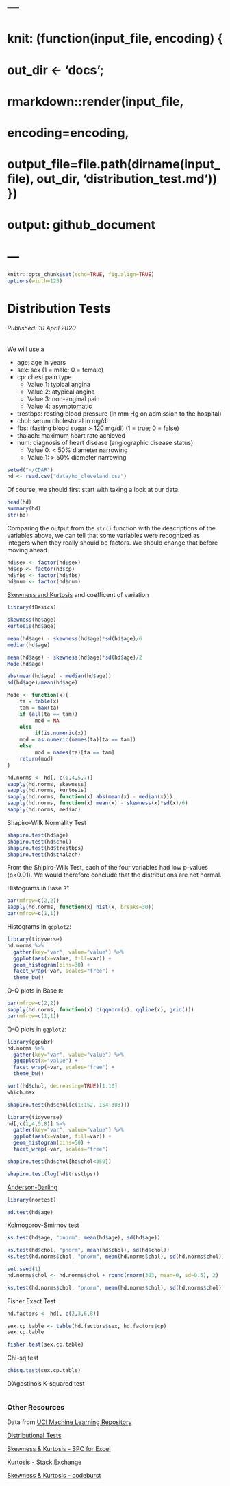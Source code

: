 # ---
# knit: (function(input_file, encoding) {
#   out_dir <- 'docs';
#   rmarkdown::render(input_file,  
#     encoding=encoding,
#     output_file=file.path(dirname(input_file), out_dir, 'distribution_test.md')) })
# output: github_document
# ---

```r
knitr::opts_chunk$set(echo=TRUE, fig.align=TRUE)
options(width=125)
```

# Distribution Tests

###### Published: 10 April 2020

We will use a 

- age: age in years
- sex: sex (1 = male; 0 = female)
- cp: chest pain type
    - Value 1: typical angina
    - Value 2: atypical angina
    - Value 3: non-anginal pain
    - Value 4: asymptomatic
- trestbps: resting blood pressure (in mm Hg on admission to the hospital)
- chol: serum cholestoral in mg/dl
- fbs: (fasting blood sugar > 120 mg/dl) (1 = true; 0 = false)
- thalach: maximum heart rate achieved
- num: diagnosis of heart disease (angiographic disease status)
    - Value 0: < 50% diameter narrowing
    - Value 1: > 50% diameter narrowing

```r
setwd("~/CDAR")
hd <- read.csv("data/hd_cleveland.csv")
```

Of course, we should first start with taking a look at our data.

```r
head(hd)
summary(hd)
str(hd)
```

Comparing the output from the `str()` function with the descriptions of the variables above, we can tell that some variables were recognized as integers when they really should be factors.  We should change that before moving ahead.

```r
hd$sex <- factor(hd$sex)
hd$cp <- factor(hd$cp)
hd$fbs <- factor(hd$fbs)
hd$num <- factor(hd$num)
```



[Skewness and Kurtosis](https://www.r-bloggers.com/measures-of-skewness-and-kurtosis/) and coefficent of variation

```r
library(fBasics)

skewness(hd$age)
kurtosis(hd$age)

mean(hd$age) - skewness(hd$age)*sd(hd$age)/6
median(hd$age)

mean(hd$age) - skewness(hd$age)*sd(hd$age)/2
Mode(hd$age)

abs(mean(hd$age) - median(hd$age))
sd(hd$age)/mean(hd$age)
```

```r
Mode <- function(x){
    ta = table(x)
    tam = max(ta)
    if (all(ta == tam))
         mod = NA
    else
         if(is.numeric(x))
    mod = as.numeric(names(ta)[ta == tam])
    else
         mod = names(ta)[ta == tam]
    return(mod)
}
```


```r
hd.norms <- hd[, c(1,4,5,7)]
sapply(hd.norms, skewness)
sapply(hd.norms, kurtosis)
sapply(hd.norms, function(x) abs(mean(x) - median(x)))
sapply(hd.norms, function(x) mean(x) - skewness(x)*sd(x)/6)
sapply(hd.norms, median)
```


Shapiro-Wilk Normality Test

```r
shapiro.test(hd$age)
shapiro.test(hd$chol)
shapiro.test(hd$trestbps)
shapiro.test(hd$thalach)
```

From the Shipiro-Wilk Test, each of the four variables had low p-values (p<0.01).  We would therefore conclude that the distributions are not normal.

Histograms in Base `R`"

```r
par(mfrow=c(2,2))
sapply(hd.norms, function(x) hist(x, breaks=30))
par(mfrow=c(1,1))
```

Histograms in `ggplot2`:

```r
library(tidyverse)
hd.norms %>%
  gather(key="var", value="value") %>%
  ggplot(aes(x=value, fill=var)) +
  geom_histogram(bins=30) +
  facet_wrap(~var, scales="free") +
  theme_bw()
```

Q-Q plots in Base `R`:

```r
par(mfrow=c(2,2))
sapply(hd.norms, function(x) c(qqnorm(x), qqline(x), grid()))
par(mfrow=c(1,1))
```

Q-Q plots in `ggplot2`:

```r
library(ggpubr)
hd.norms %>%
  gather(key="var", value="value") %>%
  ggqqplot(x="value") +
  facet_wrap(~var, scales="free") +
  theme_bw()
```


```r
sort(hd$chol, decreasing=TRUE)[1:10]
which.max

shapiro.test(hd$chol[c(1:152, 154:303)])
```

```r
library(tidyverse)
hd[,c(1,4,5,8)] %>%
  gather(key="var", value="value") %>%
  ggplot(aes(x=value, fill=var)) +
  geom_histogram(bins=50) +
  facet_wrap(~var, scales="free")

shapiro.test(hd$chol[hd$chol<350])

```

```r
shapiro.test(log(hd$trestbps))
```

[Anderson-Darling](https://www.statology.org/how-to-conduct-an-anderson-darling-test-in-r/)

```r
library(nortest)

ad.test(hd$age)
```




Kolmogorov-Smirnov test

```r
ks.test(hd$age, "pnorm", mean(hd$age), sd(hd$age))
```

```r
ks.test(hd$chol, "pnorm", mean(hd$chol), sd(hd$chol))
ks.test(hd.norms$chol, "pnorm", mean(hd.norms$chol), sd(hd.norms$chol))
```

```r
set.seed(1)
hd.norms$chol <- hd.norms$chol + round(rnorm(303, mean=0, sd=0.5), 2)

ks.test(hd.norms$chol, "pnorm", mean(hd.norms$chol), sd(hd.norms$chol))
```


Fisher Exact Test

```r
hd.factors <- hd[, c(2,3,6,8)]

sex.cp.table <- table(hd.factors$sex, hd.factors$cp)
sex.cp.table

fisher.test(sex.cp.table)
```



Chi-sq test

```r
chisq.test(sex.cp.table)
```

D'Agostino's K-squared test

```r

```


### Other Resources

Data from [UCI Machine Learning Repository](http://archive.ics.uci.edu/ml/datasets/Heart+Disease)

[Distributional Tests](https://www.itrcweb.org/gsmc-1/Content/GW%20Stats/5%20Methods%20in%20indiv%20Topics/5%206%20Distributional%20Tests.htm)

[Skewness & Kurtosis - SPC for Excel](https://www.spcforexcel.com/knowledge/basic-statistics/are-skewness-and-kurtosis-useful-statistics#skewness)

[Kurtosis - Stack Exchange](https://stats.stackexchange.com/questions/126346/why-kurtosis-of-a-normal-distribution-is-3-instead-of-0)

[Skewness & Kurtosis - codeburst](https://codeburst.io/2-important-statistics-terms-you-need-to-know-in-data-science-skewness-and-kurtosis-388fef94eeaa)